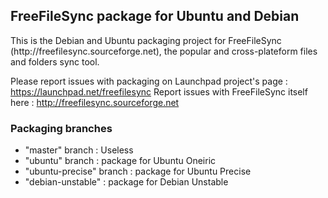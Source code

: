 == FreeFileSync package for Ubuntu and Debian ==

This is the Debian and Ubuntu packaging project for FreeFileSync (http://freefilesync.sourceforge.net), the popular and cross-plateform files and folders sync tool.

Please report issues with packaging on Launchpad project's page : https://launchpad.net/freefilesync
Report issues with FreeFileSync itself here : http://freefilesync.sourceforge.net

=== Packaging branches ===
* "master" branch : Useless
* "ubuntu" branch : package for Ubuntu Oneiric
* "ubuntu-precise" branch : package for Ubuntu Precise
* "debian-unstable" : package for Debian Unstable